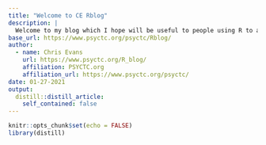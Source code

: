 ```yaml
---
title: "Welcome to CE Rblog"
description: |
  Welcome to my blog which I hope will be useful to people using R to analyse data
base_url: https://www.psyctc.org/psyctc/Rblog/
author:
  - name: Chris Evans
    url: https://www.psyctc.org/R_blog/
    affiliation: PSYCTC.org
    affiliation_url: https://www.psyctc.org/psyctc/
date: 01-27-2021
output:
  distill::distill_article:
    self_contained: false
---
```


```r
knitr::opts_chunk$set(echo = FALSE)
library(distill)
```
